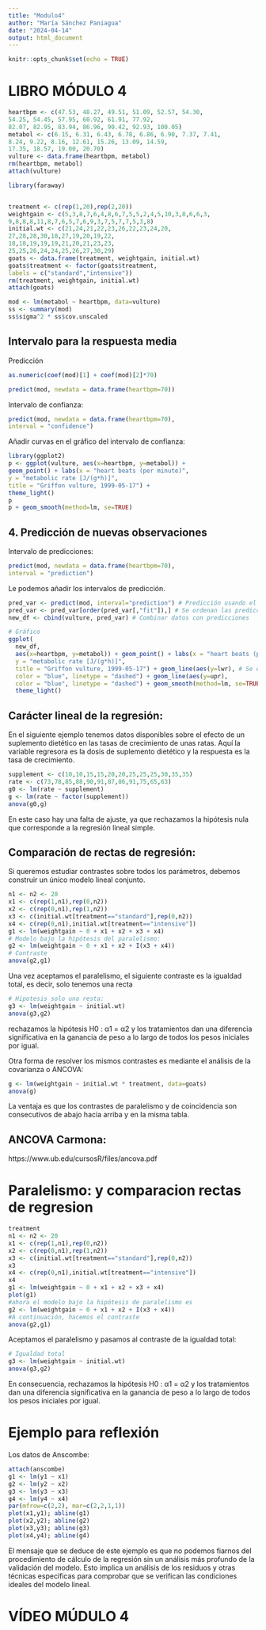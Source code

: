 ```yaml
---
title: "Modulo4"
author: "María Sánchez Paniagua"
date: "2024-04-14"
output: html_document
---
```


```r
knitr::opts_chunk$set(echo = TRUE)
```

# LIBRO MÓDULO 4

```r
heartbpm <- c(47.53, 48.27, 49.51, 51.09, 52.57, 54.30,
54.25, 54.45, 57.95, 60.92, 61.91, 77.92,
82.07, 82.95, 83.94, 86.96, 90.42, 92.93, 100.05)
metabol <- c(6.15, 6.31, 6.43, 6.78, 6.86, 6.90, 7.37, 7.41,
8.24, 9.22, 8.16, 12.61, 15.26, 13.09, 14.59,
17.35, 18.57, 19.00, 20.70)
vulture <- data.frame(heartbpm, metabol)
rm(heartbpm, metabol)
attach(vulture)

library(faraway)


treatment <- c(rep(1,20),rep(2,20))
weightgain <- c(5,3,8,7,6,4,8,6,7,5,5,2,4,5,10,3,8,6,6,3,
9,8,8,8,11,8,7,6,5,7,6,9,3,7,5,7,7,5,3,8)
initial.wt <- c(21,24,21,22,23,26,22,23,24,20,
27,28,28,30,18,27,19,20,19,22,
18,18,19,19,19,21,20,21,23,23,
25,25,26,24,24,25,26,27,30,29)
goats <- data.frame(treatment, weightgain, initial.wt)
goats$treatment <- factor(goats$treatment,
labels = c("standard","intensive"))
rm(treatment, weightgain, initial.wt)
attach(goats)
```


```r

mod <- lm(metabol ~ heartbpm, data=vulture)
ss <- summary(mod)
ss$sigma^2 * ss$cov.unscaled
```
## Intervalo para la respuesta media

Predicción

```r
as.numeric(coef(mod)[1] + coef(mod)[2]*70)

predict(mod, newdata = data.frame(heartbpm=70))
```
Intervalo de confianza:

```r
predict(mod, newdata = data.frame(heartbpm=70),
interval = "confidence")
```
Añadir curvas en el gráfico del intervalo de confianza:

```r
library(ggplot2)
p <- ggplot(vulture, aes(x=heartbpm, y=metabol)) +
geom_point() + labs(x = "heart beats (per minute)",
y = "metabolic rate [J/(g*h)]",
title = "Griffon vulture, 1999-05-17") +
theme_light()
p
p + geom_smooth(method=lm, se=TRUE)
```

## 4. Predicción de nuevas observaciones
Intervalo de predicciones:

```r
predict(mod, newdata = data.frame(heartbpm=70),
interval = "prediction")
```

Le podemos añadir los intervalos de predicción.

```r
pred_var <- predict(mod, interval="prediction") # Predicción usando el modelo (intervalos le predicción)
pred_var <- pred_var[order(pred_var[,"fit"]),] # Se ordenan las predicciones según el fit
new_df <- cbind(vulture, pred_var) # Combinar datos con predicciones

# Gráfico
ggplot(
  new_df, 
  aes(x=heartbpm, y=metabol)) + geom_point() + labs(x = "heart beats (per minute)",
  y = "metabolic rate [J/(g*h)]",
  title = "Griffon vulture, 1999-05-17") + geom_line(aes(y=lwr), # Se establecen etiquetas y eñ
  color = "blue", linetype = "dashed") + geom_line(aes(y=upr), 
  color = "blue", linetype = "dashed") + geom_smooth(method=lm, se=TRUE) + # linea de regresion
  theme_light()
```

## Carácter lineal de la regresión:
En el siguiente ejemplo tenemos datos disponibles sobre el efecto de un suplemento
dietético en las tasas de crecimiento de unas ratas. Aquí la variable
regresora es la dosis de suplemento dietético y la respuesta es la tasa de crecimiento.

```r
supplement <- c(10,10,15,15,20,20,25,25,25,30,35,35)
rate <- c(73,78,85,88,90,91,87,86,91,75,65,63)
g0 <- lm(rate ~ supplement)
g <- lm(rate ~ factor(supplement))
anova(g0,g)
```
En este caso hay una falta de ajuste, ya que rechazamos la hipótesis nula que
corresponde a la regresión lineal simple.

## Comparación de rectas de regresión:

Si queremos estudiar contrastes sobre todos los parámetros, debemos construir
un único modelo lineal conjunto.

```r
n1 <- n2 <- 20
x1 <- c(rep(1,n1),rep(0,n2))
x2 <- c(rep(0,n1),rep(1,n2))
x3 <- c(initial.wt[treatment=="standard"],rep(0,n2))
x4 <- c(rep(0,n1),initial.wt[treatment=="intensive"])
g1 <- lm(weightgain ~ 0 + x1 + x2 + x3 + x4)
# Modelo bajo la hipótesis del paralelismo:
g2 <- lm(weightgain ~ 0 + x1 + x2 + I(x3 + x4))
# Contraste
anova(g2,g1)
```
Una vez aceptamos el paralelismo, el siguiente contraste es la igualdad total,
es decir, solo tenemos una recta

```r
# Hipotesis solo una resta:
g3 <- lm(weightgain ~ initial.wt)
anova(g3,g2)
```
rechazamos la hipótesis H0 : α1 = α2 y los tratamientos
dan una diferencia significativa en la ganancia de peso a lo largo de todos
los pesos iniciales por igual.

Otra forma de resolver los mismos contrastes es mediante el análisis de la covarianza
o ANCOVA:

```r
g <- lm(weightgain ~ initial.wt * treatment, data=goats)
anova(g)
```
La ventaja es que los contrastes de paralelismo y de coincidencia son consecutivos
de abajo hacia arriba y en la misma tabla.

## ANCOVA Carmona:

https://www.ub.edu/cursosR/files/ancova.pdf

# Paralelismo: y comparacion rectas de regresion

```r
treatment
n1 <- n2 <- 20
x1 <- c(rep(1,n1),rep(0,n2))
x2 <- c(rep(0,n1),rep(1,n2))
x3 <- c(initial.wt[treatment=="standard"],rep(0,n2))
x3
x4 <- c(rep(0,n1),initial.wt[treatment=="intensive"])
x4
g1 <- lm(weightgain ~ 0 + x1 + x2 + x3 + x4)
plot(g1)
#ahora el modelo bajo la hipótesis de paralelismo es
g2 <- lm(weightgain ~ 0 + x1 + x2 + I(x3 + x4))
#A continuación, hacemos el contraste
anova(g2,g1)
```

Aceptamos el paralelismo y pasamos al contraste de la igualdad total:

```r
# Igualdad total
g3 <- lm(weightgain ~ initial.wt)
anova(g3,g2)
```
En consecuencia, rechazamos la hipótesis H0 : α1 = α2 y los tratamientos
dan una diferencia significativa en la ganancia de peso a lo largo de todos
los pesos iniciales por igual.

# Ejemplo para reflexión

Los datos de Anscombe:

```r

attach(anscombe)
g1 <- lm(y1 ~ x1)
g2 <- lm(y2 ~ x2)
g3 <- lm(y3 ~ x3)
g4 <- lm(y4 ~ x4)
par(mfrow=c(2,2), mar=c(2,2,1,1))
plot(x1,y1); abline(g1)
plot(x2,y2); abline(g2)
plot(x3,y3); abline(g3)
plot(x4,y4); abline(g4)
```

El mensaje que se deduce de este
ejemplo es que no podemos fiarnos del
procedimiento de cálculo de la regresión sin un análisis más profundo de la
validación del modelo. Esto implica un análisis de los residuos y otras técnicas
específicas para comprobar que se verifican las condiciones ideales del
modelo lineal.

# VÍDEO MÚDULO 4

